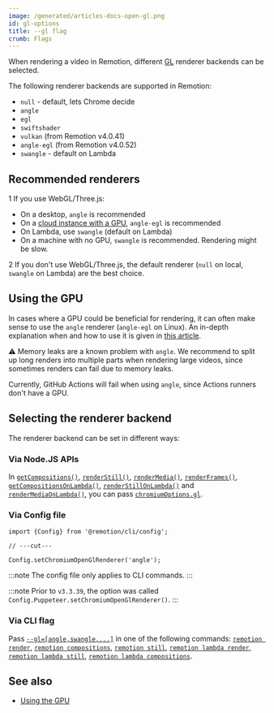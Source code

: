 ```yaml
---
image: /generated/articles-docs-open-gl.png
id: gl-options
title: --gl flag
crumb: Flags
---
```


When rendering a video in Remotion, different [GL](https://en.wikipedia.org/wiki/OpenGL) renderer backends can be selected.

The following renderer backends are supported in Remotion:

- <code>null</code> - default, lets Chrome decide
- <code>angle</code>
- <code>egl</code>
- <code>swiftshader</code>
- <code>vulkan</code> (from Remotion v4.0.41)
- <code>angle-egl</code> (from Remotion v4.0.52)
- <code>swangle</code> - default on Lambda

## Recommended renderers

<Step>1</Step> If you use WebGL/Three.js:

- On a desktop, `angle` is recommended
- On a [cloud instance with a GPU](/docs/miscellaneous/cloud-gpu), `angle-egl` is recommended
- On Lambda, use `swangle` (default on Lambda)
- On a machine with no GPU, `swangle` is recommended. Rendering might be slow.

<Step>2</Step> If you don't use WebGL/Three.js, the default renderer (<code>null</code> on local, <code>swangle</code> on Lambda) are the best choice.
<br />

## Using the GPU

In cases where a GPU could be beneficial for rendering, it can often make sense to use the <code>angle</code> renderer (<code>angle-egl</code> on Linux). An in-depth explanation when and how to use it is given in [this article](/docs/gpu).

⚠️ Memory leaks are a known problem with <code>angle</code>. We recommend to split up long renders into multiple parts when rendering large videos, since sometimes renders can fail due to memory leaks.

Currently, GitHub Actions will fail when using <code>angle</code>, since Actions runners don't have a GPU.

## Selecting the renderer backend

The renderer backend can be set in different ways:

### Via Node.JS APIs

In [`getCompositions()`](/docs/renderer/get-compositions#chromiumoptions), [`renderStill()`](/docs/renderer/render-still#gl), [`renderMedia()`](/docs/renderer/render-media#gl), [`renderFrames()`](/docs/renderer/render-frames#gl), [`getCompositionsOnLambda()`](/docs/lambda/getcompositionsonlambda#gl), [`renderStillOnLambda()`](/docs/lambda/renderstillonlambda#gl) and [`renderMediaOnLambda()`](/docs/lambda/rendermediaonlambda#gl), you can pass [`chromiumOptions.gl`](/docs/renderer/render-still#gl).

### Via Config file

```tsx twoslash
import {Config} from '@remotion/cli/config';

// ---cut---

Config.setChromiumOpenGlRenderer('angle');
```

:::note
The config file only applies to CLI commands.
:::

:::note
Prior to `v3.3.39`, the option was called `Config.Puppeteer.setChromiumOpenGlRenderer()`.
:::

### Via CLI flag

Pass [`--gl=[angle,swangle,...]`](/docs/cli) in one of the following commands: [`remotion render`](/docs/cli/render), [`remotion compositions`](/docs/cli/compositions), [`remotion still`](/docs/cli/still), [`remotion lambda render`](/docs/lambda/cli/render), [`remotion lambda still`](/docs/lambda/cli/still), [`remotion lambda compositions`](/docs/lambda/cli/compositions).

## See also

- [Using the GPU](/docs/gpu)
